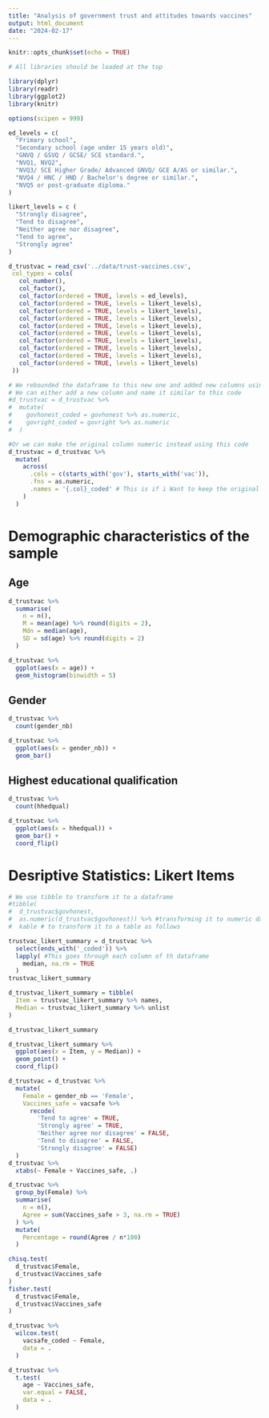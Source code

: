 ```yaml
---
title: "Analysis of government trust and attitudes towards vaccines"
output: html_document
date: "2024-02-17"
---
```


```r
knitr::opts_chunk$set(echo = TRUE)

# All libraries should be loaded at the top

library(dplyr)
library(readr)
library(ggplot2)
library(knitr)

options(scipen = 999)

ed_levels = c(
  "Primary school",
  "Secondary school (age under 15 years old)",
  "GNVQ / GSVQ / GCSE/ SCE standard.",
  "NVQ1, NVQ2",
  "NVQ3/ SCE Higher Grade/ Advanced GNVQ/ GCE A/AS or similar.",
  "NVQ4 / HNC / HND / Bachelor's degree or similar.",
  "NVQ5 or post-graduate diploma."                             
)

likert_levels = c (
  "Strongly disagree",
  "Tend to disagree",
  "Neither agree nor disagree",
  "Tend to agree",
  "Strongly agree"             
)

d_trustvac = read_csv('../data/trust-vaccines.csv',
 col_types = cols(
   col_number(),
   col_factor(),
   col_factor(ordered = TRUE, levels = ed_levels),
   col_factor(ordered = TRUE, levels = likert_levels),
   col_factor(ordered = TRUE, levels = likert_levels),
   col_factor(ordered = TRUE, levels = likert_levels),
   col_factor(ordered = TRUE, levels = likert_levels),
   col_factor(ordered = TRUE, levels = likert_levels),
   col_factor(ordered = TRUE, levels = likert_levels),
   col_factor(ordered = TRUE, levels = likert_levels),
   col_factor(ordered = TRUE, levels = likert_levels),
   col_factor(ordered = TRUE, levels = likert_levels)
 ))

# We rebounded the dataframe to this new one and added new columns using mutate
# We can either add a new column and name it similar to this code 
#d_trustvac = d_trustvac %>% 
#  mutate(
#    govhonest_coded = govhonest %>% as.numeric,
#    govright_coded = govright %>% as.numeric
#  )

#Or we can make the original column numeric instead using this code
d_trustvac = d_trustvac %>% 
  mutate(
    across(
      .cols = c(starts_with('gov'), starts_with('vac')),
      .fns = as.numeric,
      .names = '{.col}_coded' # This is if i Want to keep the original columns 
    )
  )
```

# Demographic characteristics of the sample

## Age
```r
d_trustvac %>%
  summarise(
    n = n(),
    M = mean(age) %>% round(digits = 2),
    Mdn = median(age),
    SD = sd(age) %>% round(digits = 2)
  )

d_trustvac %>%
  ggplot(aes(x = age)) +
  geom_histogram(binwidth = 5)
```
## Gender
```r
d_trustvac %>%
  count(gender_nb)

d_trustvac %>%
  ggplot(aes(x = gender_nb)) +
  geom_bar()
```

## Highest educational qualification 
```r
d_trustvac %>%
  count(hhedqual)

d_trustvac %>%
  ggplot(aes(x = hhedqual)) +
  geom_bar() +
  coord_flip()
```

# Desriptive Statistics: Likert Items

```r
# We use tibble to transform it to a dataframe 
#tibble(
#  d_trustvac$govhonest, 
#  as.numeric(d_trustvac$govhonest)) %>% #transforming it to numeric data
#  kable # to transform it to a table as follows

trustvac_likert_summary = d_trustvac %>%
  select(ends_with('_coded')) %>%
  lapply( #This goes through each column of th dataframe 
    median, na.rm = TRUE
  ) 
trustvac_likert_summary

d_trustvac_likert_summary = tibble(
  Item = trustvac_likert_summary %>% names, 
  Median = trustvac_likert_summary %>% unlist
)

d_trustvac_likert_summary

d_trustvac_likert_summary %>%
  ggplot(aes(x = Item, y = Median)) +
  geom_point() +
  coord_flip()
```



```r

d_trustvac = d_trustvac %>%
  mutate(
    Female = gender_nb == 'Female',
    Vaccines_safe = vacsafe %>% 
      recode(
        'Tend to agree' = TRUE, 
        'Strongly agree' = TRUE,
        'Neither agree nor disagree' = FALSE,
        'Tend to disagree' = FALSE, 
        'Strongly disagree' = FALSE)
  )
d_trustvac %>%
  xtabs(~ Female + Vaccines_safe, .)

d_trustvac %>% 
  group_by(Female) %>%
  summarise(
    n = n(),
    Agree = sum(Vaccines_safe > 3, na.rm = TRUE)
  ) %>% 
  mutate(
    Percentage = round(Agree / n*100)
  )

chisq.test(
  d_trustvac$Female,
  d_trustvac$Vaccines_safe
)
fisher.test(
  d_trustvac$Female,
  d_trustvac$Vaccines_safe
)
```

```r
d_trustvac %>%
  wilcox.test(
    vacsafe_coded ~ Female,
    data = .
  )
```

```r
d_trustvac %>%
  t.test(
    age ~ Vaccines_safe,
    var.equal = FALSE,
    data = .
  )
```

